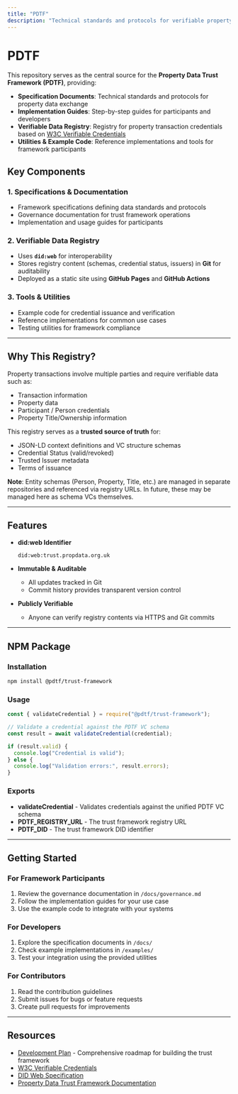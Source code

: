 ```yaml
---
title: "PDTF"
description: "Technical standards and protocols for verifiable property data exchange using W3C Verifiable Credentials"
---
```


# PDTF

This repository serves as the central source for the **Property Data Trust Framework (PDTF)**, providing:

- **Specification Documents**: Technical standards and protocols for property data exchange
- **Implementation Guides**: Step-by-step guides for participants and developers
- **Verifiable Data Registry**: Registry for property transaction credentials based on [W3C Verifiable Credentials](https://www.w3.org/TR/vc-data-model/)
- **Utilities & Example Code**: Reference implementations and tools for framework participants

## Key Components

### 1. Specifications & Documentation

- Framework specifications defining data standards and protocols
- Governance documentation for trust framework operations
- Implementation and usage guides for participants

### 2. Verifiable Data Registry

- Uses **`did:web`** for interoperability
- Stores registry content (schemas, credential status, issuers) in **Git** for auditability
- Deployed as a static site using **GitHub Pages** and **GitHub Actions**

### 3. Tools & Utilities

- Example code for credential issuance and verification
- Reference implementations for common use cases
- Testing utilities for framework compliance

---

## Why This Registry?

Property transactions involve multiple parties and require verifiable data such as:

- Transaction information
- Property data
- Participant / Person credentials
- Property Title/Ownership information

This registry serves as a **trusted source of truth** for:

- JSON-LD context definitions and VC structure schemas
- Credential Status (valid/revoked) 
- Trusted Issuer metadata
- Terms of issuance

**Note**: Entity schemas (Person, Property, Title, etc.) are managed in separate repositories and referenced via registry URLs. In future, these may be managed here as schema VCs themselves.

---

## Features

- **did:web Identifier**
  ```
  did:web:trust.propdata.org.uk
  ```

- **Immutable & Auditable**
  - All updates tracked in Git
  - Commit history provides transparent version control

- **Publicly Verifiable**
  - Anyone can verify registry contents via HTTPS and Git commits

---

## NPM Package

### Installation

```bash
npm install @pdtf/trust-framework
```

### Usage

```javascript
const { validateCredential } = require("@pdtf/trust-framework");

// Validate a credential against the PDTF VC schema
const result = await validateCredential(credential);

if (result.valid) {
  console.log("Credential is valid");
} else {
  console.log("Validation errors:", result.errors);
}
```

### Exports

- **validateCredential** - Validates credentials against the unified PDTF VC schema
- **PDTF_REGISTRY_URL** - The trust framework registry URL
- **PDTF_DID** - The trust framework DID identifier

---

## Getting Started

### For Framework Participants

1. Review the governance documentation in `/docs/governance.md`
2. Follow the implementation guides for your use case
3. Use the example code to integrate with your systems

### For Developers

1. Explore the specification documents in `/docs/`
2. Check example implementations in `/examples/`
3. Test your integration using the provided utilities

### For Contributors

1. Read the contribution guidelines
2. Submit issues for bugs or feature requests
3. Create pull requests for improvements

---

## Resources

- [Development Plan](https://property-data-trust-framework.github.io/trust-framework/web/plan.html) - Comprehensive roadmap for building the trust framework
- [W3C Verifiable Credentials](https://www.w3.org/TR/vc-data-model/)
- [DID Web Specification](https://w3c-ccg.github.io/did-method-web/)
- [Property Data Trust Framework Documentation](/docs/)